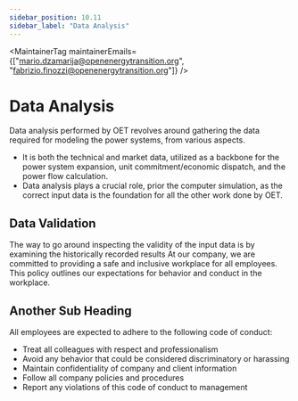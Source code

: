 ```yaml
---
sidebar_position: 10.11
sidebar_label: "Data Analysis"
---
```



<MaintainerTag maintainerEmails={["mario.dzamarija@openenergytransition.org", "fabrizio.finozzi@openenergytransition.org"]} />

# Data Analysis
Data analysis performed by OET revolves around gathering the data required for modeling the power systems, from various aspects.

- It is both the technical and market data, utilized as a backbone for the power system expansion, unit commitment/economic dispatch, and the power flow calculation.
- Data analysis plays a crucial role, prior the computer simulation, as the correct input data is the foundation for all the other work done by OET.

<ControlledDocBanner />

## Data Validation

The way to go around inspecting the validity of the input data is by examining the historically recorded results At our company, we are committed to providing a safe and inclusive workplace for all employees. This policy outlines our expectations for behavior and conduct in the workplace.

## Another Sub Heading

All employees are expected to adhere to the following code of conduct:

- Treat all colleagues with respect and professionalism
- Avoid any behavior that could be considered discriminatory or harassing
- Maintain confidentiality of company and client information
- Follow all company policies and procedures
- Report any violations of this code of conduct to management
